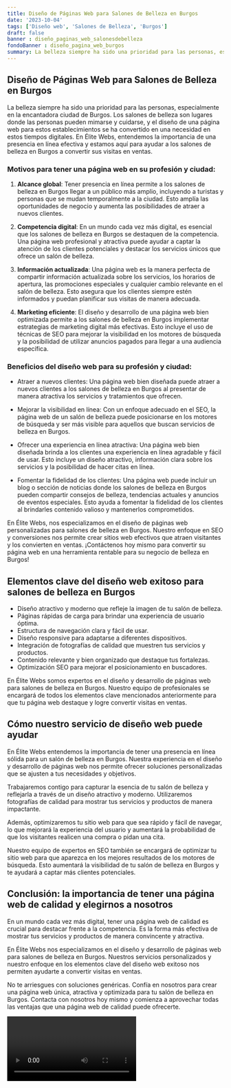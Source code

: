 ```yaml
---
title: Diseño de Páginas Web para Salones de Belleza en Burgos
date: '2023-10-04'
tags: ['Diseño web', 'Salones de Belleza', 'Burgos']
draft: false
banner : diseño_paginas_web_salonesdebelleza
fondoBanner : diseño_pagina_web_burgos
summary: La belleza siempre ha sido una prioridad para las personas, especialmente en la encantadora ciudad de Burgos. Los salones de belleza son lugares donde las personas pueden mimarse y cuidarse, y el diseño de una página web para estos establecimientos se ha convertido en una necesidad en estos tiempos digitales. En Élite Webs, entendemos la importancia de una presencia en línea efectiva y estamos aquí para ayudar a los salones de belleza en Burgos a convertir sus visitas en ventas.
---
```


## Diseño de Páginas Web para Salones de Belleza en Burgos

La belleza siempre ha sido una prioridad para las personas, especialmente en la encantadora ciudad de Burgos. Los salones de belleza son lugares donde las personas pueden mimarse y cuidarse, y el diseño de una página web para estos establecimientos se ha convertido en una necesidad en estos tiempos digitales. En Élite Webs, entendemos la importancia de una presencia en línea efectiva y estamos aquí para ayudar a los salones de belleza en Burgos a convertir sus visitas en ventas.

### Motivos para tener una página web en su profesión y ciudad:

1. **Alcance global**: Tener presencia en línea permite a los salones de belleza en Burgos llegar a un público más amplio, incluyendo a turistas y personas que se mudan temporalmente a la ciudad. Esto amplía las oportunidades de negocio y aumenta las posibilidades de atraer a nuevos clientes.

2. **Competencia digital**: En un mundo cada vez más digital, es esencial que los salones de belleza en Burgos se destaquen de la competencia. Una página web profesional y atractiva puede ayudar a captar la atención de los clientes potenciales y destacar los servicios únicos que ofrece un salón de belleza.

3. **Información actualizada**: Una página web es la manera perfecta de compartir información actualizada sobre los servicios, los horarios de apertura, las promociones especiales y cualquier cambio relevante en el salón de belleza. Esto asegura que los clientes siempre estén informados y puedan planificar sus visitas de manera adecuada.

4. **Marketing eficiente**: El diseño y desarrollo de una página web bien optimizada permite a los salones de belleza en Burgos implementar estrategias de marketing digital más efectivas. Esto incluye el uso de técnicas de SEO para mejorar la visibilidad en los motores de búsqueda y la posibilidad de utilizar anuncios pagados para llegar a una audiencia específica.

### Beneficios del diseño web para su profesión y ciudad:

- Atraer a nuevos clientes: Una página web bien diseñada puede atraer a nuevos clientes a los salones de belleza en Burgos al presentar de manera atractiva los servicios y tratamientos que ofrecen.

- Mejorar la visibilidad en línea: Con un enfoque adecuado en el SEO, la página web de un salón de belleza puede posicionarse en los motores de búsqueda y ser más visible para aquellos que buscan servicios de belleza en Burgos.

- Ofrecer una experiencia en línea atractiva: Una página web bien diseñada brinda a los clientes una experiencia en línea agradable y fácil de usar. Esto incluye un diseño atractivo, información clara sobre los servicios y la posibilidad de hacer citas en línea.

- Fomentar la fidelidad de los clientes: Una página web puede incluir un blog o sección de noticias donde los salones de belleza en Burgos pueden compartir consejos de belleza, tendencias actuales y anuncios de eventos especiales. Esto ayuda a fomentar la fidelidad de los clientes al brindarles contenido valioso y mantenerlos comprometidos.

En Élite Webs, nos especializamos en el diseño de páginas web personalizadas para salones de belleza en Burgos. Nuestro enfoque en SEO y conversiones nos permite crear sitios web efectivos que atraen visitantes y los convierten en ventas. ¡Contáctenos hoy mismo para convertir su página web en una herramienta rentable para su negocio de belleza en Burgos!

<GifSeo />

<Cta />

## Elementos clave del diseño web exitoso para salones de belleza en Burgos

- Diseño atractivo y moderno que refleje la imagen de tu salón de belleza.
- Páginas rápidas de carga para brindar una experiencia de usuario óptima.
- Estructura de navegación clara y fácil de usar.
- Diseño responsive para adaptarse a diferentes dispositivos.
- Integración de fotografías de calidad que muestren tus servicios y productos.
- Contenido relevante y bien organizado que destaque tus fortalezas.
- Optimización SEO para mejorar el posicionamiento en buscadores.

En Élite Webs somos expertos en el diseño y desarrollo de páginas web para salones de belleza en Burgos. Nuestro equipo de profesionales se encargará de todos los elementos clave mencionados anteriormente para que tu página web destaque y logre convertir visitas en ventas.

## Cómo nuestro servicio de diseño web puede ayudar

En Élite Webs entendemos la importancia de tener una presencia en línea sólida para un salón de belleza en Burgos. Nuestra experiencia en el diseño y desarrollo de páginas web nos permite ofrecer soluciones personalizadas que se ajusten a tus necesidades y objetivos.

Trabajaremos contigo para capturar la esencia de tu salón de belleza y reflejarla a través de un diseño atractivo y moderno. Utilizaremos fotografías de calidad para mostrar tus servicios y productos de manera impactante.

Además, optimizaremos tu sitio web para que sea rápido y fácil de navegar, lo que mejorará la experiencia del usuario y aumentará la probabilidad de que los visitantes realicen una compra o pidan una cita.

Nuestro equipo de expertos en SEO también se encargará de optimizar tu sitio web para que aparezca en los mejores resultados de los motores de búsqueda. Esto aumentará la visibilidad de tu salón de belleza en Burgos y te ayudará a captar más clientes potenciales.

## Conclusión: la importancia de tener una página web de calidad y elegirnos a nosotros

En un mundo cada vez más digital, tener una página web de calidad es crucial para destacar frente a la competencia. Es la forma más efectiva de mostrar tus servicios y productos de manera convincente y atractiva.

En Élite Webs nos especializamos en el diseño y desarrollo de páginas web para salones de belleza en Burgos. Nuestros servicios personalizados y nuestro enfoque en los elementos clave del diseño web exitoso nos permiten ayudarte a convertir visitas en ventas.

No te arriesgues con soluciones genéricas. Confía en nosotros para crear una página web única, atractiva y optimizada para tu salón de belleza en Burgos. Contacta con nosotros hoy mismo y comienza a aprovechar todas las ventajas que una página web de calidad puede ofrecerte.

<Video />

<CtaBot job='Salones de Belleza' city='Burgos'/>

<Gmaps query='Burgos+españa+maps' />